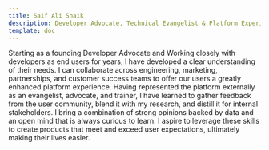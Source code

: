 ```yaml
---
title: Saif Ali Shaik
description: Developer Advocate, Technical Evangelist & Platform Experience Specialist | Expert in developer relations, user experience optimization, and cross-functional collaboration for enhanced platform development
template: doc
---
```



Starting as a founding Developer Advocate and Working closely with developers as end users for years, I have developed a clear understanding of their needs. I can collaborate across engineering, marketing, partnerships, and customer success teams to offer our users a greatly enhanced platform experience. Having represented the platform externally as an evangelist, advocate, and trainer, I have learned to gather feedback from the user community, blend it with my research, and distill it for internal stakeholders. I bring a combination of strong opinions backed by data and an open mind that is always curious to learn. I aspire to leverage these skills to create products that meet and exceed user expectations, ultimately making their lives easier.
